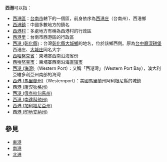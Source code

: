 {{NoteTA
|G1=USState
|G2=Country
|1=庄
|2=zh-cn:西哈努克;zh-tw:施亞努;zh-hk:施漢諾;zh-sg:西哈诺;
}}
'''西港'''可以指：
*[[西港區|西港區]]：[[台南市|台南市]]轄下的一個區，前身依序為[[西港庄|西港庄]]（台南州）、西港鄉
*[[西港鎮|西港鎮]]：中國多數地方的鎮名
*[[西港村|西港村]]：多處地方有稱為西港村的行政區
*[[西港里|西港里]]：台南市西港區的行政區
*[[西港_(彰化縣)|西港 (彰化縣)]]：台灣[[彰化縣|彰化縣]][[大城鄉|大城鄉]]的地名，位於該鄉西側。原為[[台中廳|台中廳]][[深耕堡|深耕堡]]西港庄、[[大城庄|大城庄]]同名大字
*[[西哈努克省|西哈努克省]]：柬埔寨西南沿海省份
*[[西哈努克市|西哈努克市]]：柬埔寨西南沿海[[直辖市|直辖市]]
*[[西港_(海灣)|西港 (海灣)]]（Western Port）：又稱「西港灣」（Western Port Bay），澳大利亞維多利亞州南部的海灣
*[[西港_(馬里蘭州)|西港 (馬里蘭州)]]（Westernport）：美國馬里蘭州阿利根尼縣的城鎮
*[[西港_(康涅狄格州)|西港 (康涅狄格州)]]
*[[西港_(俄克拉何馬州)|西港 (俄克拉何馬州)]]
*[[西港_(南達科他州)|西港 (南達科他州)]]
*[[西港_(加利福尼亞州)|西港 (加利福尼亞州)]]
*[[西港_(印地安納州)|西港 (印地安納州)]]

==參見==
*[[東港|東港]]
*[[南港|南港]]
*[[北港|北港]]
{{dab|X|Cat=二字地名消歧义}}